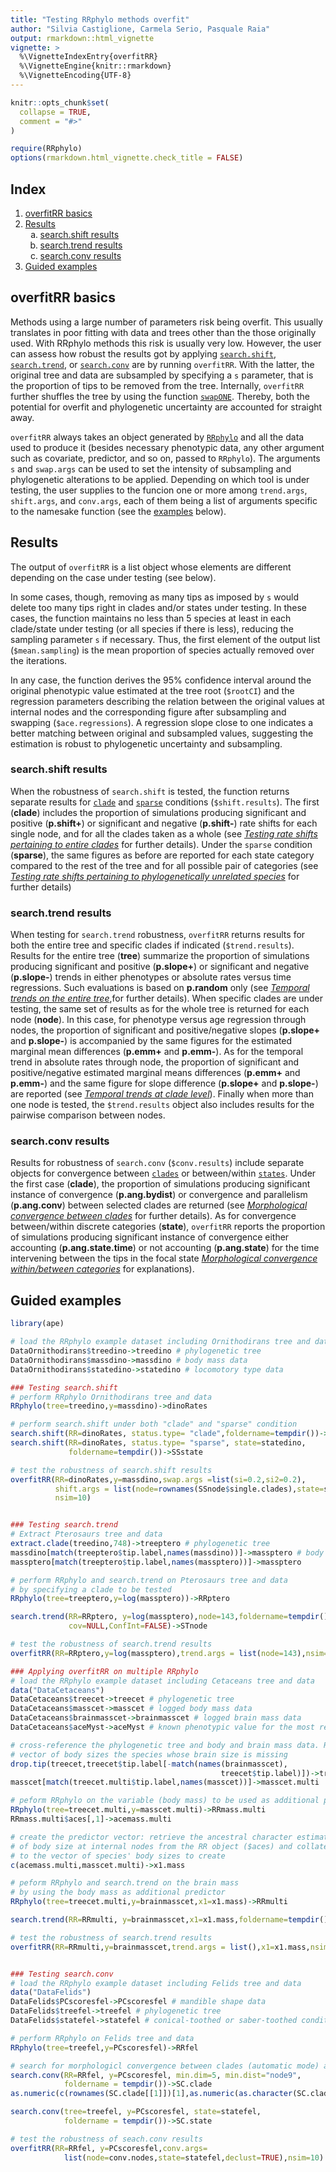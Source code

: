---
title: "Testing RRphylo methods overfit"
author: "Silvia Castiglione, Carmela Serio, Pasquale Raia"
output: rmarkdown::html_vignette
vignette: >
  %\VignetteIndexEntry{overfitRR}
  %\VignetteEngine{knitr::rmarkdown}
  %\VignetteEncoding{UTF-8}
---

```{r, include = FALSE}
knitr::opts_chunk$set(
  collapse = TRUE,
  comment = "#>"
)
```

```{r setup,echo=FALSE,  message = FALSE}
require(RRphylo)
options(rmarkdown.html_vignette.check_title = FALSE)
```
## Index
1. [overfitRR basics](#basics)
2. [Results](#results)
    a. [search.shift results](#ss)
    b. [search.trend results](#st)
    c. [search.conv results](#sc)
3. [Guided examples](#examples)


## overfitRR basics {#basics}
Methods using a large number of parameters risk being overfit. This usually translates in poor fitting with data and trees other than the those originally used. With RRphylo methods this risk is usually very low. However, the user can assess how robust the results got by applying [`search.shift`](search.shift.html), [`search.trend`](search.trend.html), or [`search.conv`](search.conv.html) are by running `overfitRR`. With the latter, the original tree and data are subsampled by specifying a `s` parameter, that is the proportion of tips to be removed from the tree. Internally, `overfitRR` further shuffles the tree by using the function [`swapONE`](swapONE.html). Thereby, both the potential for overfit and phylogenetic uncertainty are accounted for straight away.

`overfitRR` always takes an object generated by [`RRphylo`](RRphylo.html) and all the data used to produce it (besides necessary phenotypic data, any other argument such as covariate, predictor, and so on, passed to `RRphylo`). The arguments `s` and `swap.args` can be used to set the intensity of subsampling and phylogenetic alterations to be applied. Depending on which tool is under testing, the user supplies to the funcion one or more among `trend.args`, `shift.args`, and `conv.args`, each of them being a list of arguments specific to the namesake function (see the [examples](#examples) below). 


## Results {#results}
The output of `overfitRR` is a list object whose elements are different depending on the case under testing (see below). 

In some cases, though, removing as many tips as imposed by `s` would delete too many tips right in clades and/or states under testing. In these cases, the function maintains no less than 5 species at least in each clade/state under testing (or all species if there is less), reducing the sampling parameter `s` if necessary. Thus, the first element of the output list (`$mean.sampling`) is the mean proportion of species actually removed over the iterations.

In any case, the function derives the 95% confidence interval around the original phenotypic value estimated at the tree root (`$rootCI`) and the regression parameters describing the relation between the original values at internal nodes and the corresponding figure after subsampling and swapping (`$ace.regressions`). A regression slope close to one indicates a better matching between original and subsampled values, suggesting the estimation is robust to phylogenetic uncertainty and subsampling.

### search.shift results {#ss}
When the robustness of `search.shift` is tested, the function returns separate results for [`clade`](search.shift.html#clade) and [`sparse`](search.shift.html#sparse) conditions (`$shift.results`). The first (**clade**) includes the proportion of simulations producing significant and positive (**p.shift+**) or significant and negative (**p.shift-**) rate shifts for each single node, and for all the clades taken as a whole (see [*Testing rate shifts pertaining to entire clades*](search.shift.html#clade) for further details). Under the `sparse` condition (**sparse**), the same figures as before are reported for each state category compared to the rest of the tree and for all possible pair of categories (see [*Testing rate shifts pertaining to phylogenetically unrelated species*](search.shift.html#sparse) for further details) 


### search.trend results {#st}
When testing for `search.trend` robustness, `overfitRR` returns results for both the entire tree and specific clades if indicated (`$trend.results`). Results for the entire tree (**tree**) summarize the proportion of simulations producing significant and positive (**p.slope+**) or significant and negative (**p.slope-**) trends in either phenotypes or absolute rates versus time regressions. Such evaluations is based on **p.random** only (see [*Temporal trends on the entire tree*](search.trend.html#tree),for further details). 
When specific clades are under testing, the same set of results as for the whole tree is returned for each node (**node**). In this case, for phenotype versus age regression through nodes, the proportion of significant and positive/negative slopes (**p.slope+** and **p.slope-**) is accompanied by the same figures for the estimated marginal mean differences (**p.emm+** and **p.emm-**). As for the temporal trend in absolute rates through node, the proportion of significant and positive/negative estimated marginal means differences (**p.emm+** and **p.emm-**) and the same figure for slope difference (**p.slope+** and **p.slope-**) are reported (see [*Temporal trends at clade level*](search.trend.html#nodes)).
Finally when more than one node is tested, the `$trend.results` object also includes results for the pairwise comparison between nodes.


### search.conv results {#sc}
Results for robustness of `search.conv` (`$conv.results`) include separate objects for convergence between [`clades`](search.conv.html#nodes) or between/within [`states`](search.conv.html#state). Under the first case (**clade**), the proportion of simulations producing significant instance of convergence (**p.ang.bydist**) or convergence and parallelism (**p.ang.conv**) between selected clades are returned (see [*Morphological convergence between clades*](search.conv.html#nodes) for further details). As for convergence between/within discrete categories (**state**), `overfitRR` reports the proportion of simulations producing significant instance of convergence either accounting (**p.ang.state.time**) or not accounting (**p.ang.state**) for the time intervening between the tips in the focal state [*Morphological convergence within/between categories*](search.conv.html#state) for explanations).


## Guided examples {#examples}
```{r eval=FALSE}
library(ape)

# load the RRphylo example dataset including Ornithodirans tree and data
DataOrnithodirans$treedino->treedino # phylogenetic tree
DataOrnithodirans$massdino->massdino # body mass data
DataOrnithodirans$statedino->statedino # locomotory type data

### Testing search.shift
# perform RRphylo Ornithodirans tree and data
RRphylo(tree=treedino,y=massdino)->dinoRates

# perform search.shift under both "clade" and "sparse" condition
search.shift(RR=dinoRates, status.type= "clade",foldername=tempdir())->SSnode
search.shift(RR=dinoRates, status.type= "sparse", state=statedino,
             foldername=tempdir())->SSstate

# test the robustness of search.shift results
overfitRR(RR=dinoRates,y=massdino,swap.args =list(si=0.2,si2=0.2),
          shift.args = list(node=rownames(SSnode$single.clades),state=statedino),
          nsim=10)


### Testing search.trend
# Extract Pterosaurs tree and data
extract.clade(treedino,748)->treeptero # phylogenetic tree
massdino[match(treeptero$tip.label,names(massdino))]->massptero # body mass data
massptero[match(treeptero$tip.label,names(massptero))]->massptero 

# perform RRphylo and search.trend on Pterosaurs tree and data 
# by specifying a clade to be tested
RRphylo(tree=treeptero,y=log(massptero))->RRptero

search.trend(RR=RRptero, y=log(massptero),node=143,foldername=tempdir(),
             cov=NULL,ConfInt=FALSE)->STnode

# test the robustness of search.trend results
overfitRR(RR=RRptero,y=log(massptero),trend.args = list(node=143),nsim=10)

### Applying overfitRR on multiple RRphylo
# load the RRphylo example dataset including Cetaceans tree and data
data("DataCetaceans")
DataCetaceans$treecet->treecet # phylogenetic tree
DataCetaceans$masscet->masscet # logged body mass data
DataCetaceans$brainmasscet->brainmasscet # logged brain mass data
DataCetaceans$aceMyst->aceMyst # known phenotypic value for the most recent common ancestor of Mysticeti

# cross-reference the phylogenetic tree and body and brain mass data. Remove from both the tree and
# vector of body sizes the species whose brain size is missing
drop.tip(treecet,treecet$tip.label[-match(names(brainmasscet),
                                               treecet$tip.label)])->treecet.multi
masscet[match(treecet.multi$tip.label,names(masscet))]->masscet.multi

# peform RRphylo on the variable (body mass) to be used as additional predictor
RRphylo(tree=treecet.multi,y=masscet.multi)->RRmass.multi
RRmass.multi$aces[,1]->acemass.multi

# create the predictor vector: retrieve the ancestral character estimates 
# of body size at internal nodes from the RR object ($aces) and collate them
# to the vector of species' body sizes to create
c(acemass.multi,masscet.multi)->x1.mass

# peform RRphylo and search.trend on the brain mass 
# by using the body mass as additional predictor
RRphylo(tree=treecet.multi,y=brainmasscet,x1=x1.mass)->RRmulti

search.trend(RR=RRmulti, y=brainmasscet,x1=x1.mass,foldername=tempdir())->STcet

# test the robustness of search.trend results
overfitRR(RR=RRmulti,y=brainmasscet,trend.args = list(),x1=x1.mass,nsim=10)


### Testing search.conv
# load the RRphylo example dataset including Felids tree and data
data("DataFelids")
DataFelids$PCscoresfel->PCscoresfel # mandible shape data
DataFelids$treefel->treefel # phylogenetic tree
DataFelids$statefel->statefel # conical-toothed or saber-toothed condition

# perform RRphylo on Felids tree and data
RRphylo(tree=treefel,y=PCscoresfel)->RRfel

# search for morphologicl convergence between clades (automatic mode) and within the category
search.conv(RR=RRfel, y=PCscoresfel, min.dim=5, min.dist="node9",
            foldername = tempdir())->SC.clade
as.numeric(c(rownames(SC.clade[[1]])[1],as.numeric(as.character(SC.clade[[1]][1,1]))))->conv.nodes

search.conv(tree=treefel, y=PCscoresfel, state=statefel,
            foldername = tempdir())->SC.state

# test the robustness of seach.conv results
overfitRR(RR=RRfel, y=PCscoresfel,conv.args=
            list(node=conv.nodes,state=statefel,declust=TRUE),nsim=10)
```



